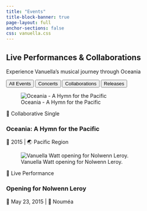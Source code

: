 ```yaml
---
title: "Events"
title-block-banner: true
page-layout: full
anchor-sections: false
css: vanuella.css
---
```


::: {.hero .events-hero}
::: {.hero-content}
# Live Performances & Collaborations {.hero-title}

::: {.hero-subtitle}
Experience Vanuella's musical journey through Oceania
:::
:::
:::

::: {.events-filter}
<button class="filter-btn active" data-filter="all">All Events</button>
<button class="filter-btn" data-filter="concert">Concerts</button>
<button class="filter-btn" data-filter="collab">Collaborations</button>
<button class="filter-btn" data-filter="release">Releases</button>
:::

::: {.grid .events-grid .masonry-layout}

<!-- Oceania Event -->
::: {.g-col-12 .g-col-md-6 .g-col-lg-4 .event-card data-category="release"}
::: {.event-card-inner}
![Oceania - A Hymn for the Pacific](/gallery/oceania-promo.jpg){.event-image}

::: {.event-content}
::: {.event-badge}
🎵 Collaborative Single
:::

### Oceania: A Hymn for the Pacific
::: {.event-meta}
📅 2015 | 🌏 Pacific Region
:::


:::
:::
:::

<!-- Nolwenn Leroy Opening -->
::: {.g-col-12 .g-col-md-6 .g-col-lg-4 .event-card data-category="concert"}
::: {.event-card-inner}
![Vanuella Watt opening for Nolwenn Leroy.](/gallery/vanu_concert.jpg){.event-image}

::: {.event-content}
::: {.event-badge}
🎤 Live Performance
:::

### Opening for Nolwenn Leroy
::: {.event-meta}
📅 May 23, 2015 | 📍 Nouméa
:::



:::
:::
:::

<!-- Repeat similar structure for other events with appropriate category badges and content -->

:::

<script>
document.addEventListener('DOMContentLoaded', function() {
  const filterButtons = document.querySelectorAll('.filter-btn');
  const eventCards = document.querySelectorAll('.event-card');
  
  // Filter function
  function filterEvents(category) {
    eventCards.forEach(card => {
      const cardCategory = card.dataset.category;
      if (category === 'all' || cardCategory === category) {
        card.style.display = 'block';
        setTimeout(() => card.style.opacity = '1', 10);
      } else {
        card.style.opacity = '0';
        setTimeout(() => card.style.display = 'none', 300);
      }
    });
  }

  // Button click handler
  document.querySelector('.events-filter').addEventListener('click', (e) => {
    if (e.target.classList.contains('filter-btn')) {
      const filter = e.target.dataset.filter;
      
      // Update button states
      filterButtons.forEach(btn => btn.classList.remove('active'));
      e.target.classList.add('active');
      
      // Filter events
      filterEvents(filter);
    }
  });
  
  // Initialize with all events visible
  filterEvents('all');
});
</script>

<style>

</style>